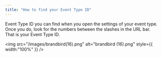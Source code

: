 ```yaml
---
title: "How to find your Event Type ID"
---
```


Event Type ID you can find when you open the settings of your event type. Once you do, look for the numbers between the slashes in the URL bar. That is your Event Type ID.

<img
  src="/images/brandbird(16).png"
  alt="brandbird (16).png"
  style={{ width:"100%" }}
/>